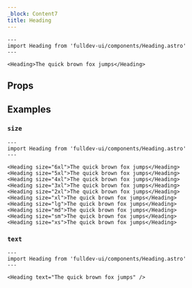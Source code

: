 ```yaml
---
_block: Content7
title: Heading
---
```



```astro live
---
import Heading from 'fulldev-ui/components/Heading.astro'
---

<Heading>The quick brown fox jumps</Heading>
```

## Props

<Props />

## Examples

### `size`

```astro live
---
import Heading from 'fulldev-ui/components/Heading.astro'
---

<Heading size="6xl">The quick brown fox jumps</Heading>
<Heading size="5xl">The quick brown fox jumps</Heading>
<Heading size="4xl">The quick brown fox jumps</Heading>
<Heading size="3xl">The quick brown fox jumps</Heading>
<Heading size="2xl">The quick brown fox jumps</Heading>
<Heading size="xl">The quick brown fox jumps</Heading>
<Heading size="lg">The quick brown fox jumps</Heading>
<Heading size="md">The quick brown fox jumps</Heading>
<Heading size="sm">The quick brown fox jumps</Heading>
<Heading size="xs">The quick brown fox jumps</Heading>
```

### `text`

```astro live
---
import Heading from 'fulldev-ui/components/Heading.astro'
---

<Heading text="The quick brown fox jumps" />
```
